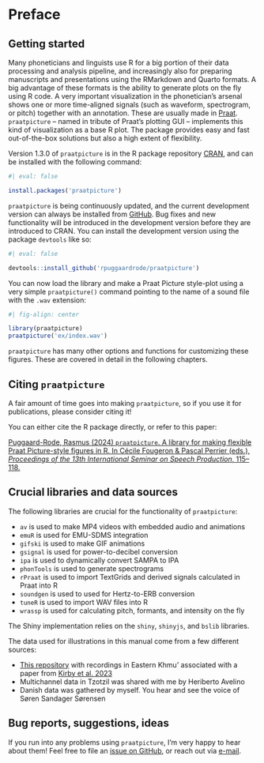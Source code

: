 # Preface {.unnumbered}

## Getting started {.unnumbered}

Many phoneticians and linguists use R for a big portion of their data processing and analysis pipeline, and increasingly also for preparing manuscripts and presentations using the RMarkdown and Quarto formats. A big advantage of these formats is the ability to generate plots on the fly using R code. A very important visualization in the phonetician's arsenal shows one or more time-aligned signals (such as waveform, spectrogram, or pitch) together with an annotation. These are usually made in [Praat](https://www.fon.hum.uva.nl/praat){target='_blank'}. `praatpicture` -- named in tribute of Praat's plotting GUI -- implements this kind of visualization as a base R plot. The package provides easy and fast out-of-the-box solutions but also a high extent of flexibility.

Version 1.3.0 of `praatpicture` is in the R package repository [CRAN](https://cran.r-project.org/web/packages/praatpicture/){target='_blank'}, and can be installed with the following command:

```r
#| eval: false

install.packages('praatpicture')
```

`praatpicture` is being continuously updated, and the current development version can always be installed from [GitHub](https://github.com/rpuggaardrode/praatpicture){target='_blank'}. Bug fixes and new functionality will be introduced in the development version before they are introduced to CRAN. You can install the development version using the package `devtools` like so: 

```r
#| eval: false

devtools::install_github('rpuggaardrode/praatpicture')
```

You can now load the library and make a Praat Picture style-plot using a very simple `praatpicture()` command pointing to the name of a sound file with the `.wav` extension:

```r
#| fig-align: center

library(praatpicture)
praatpicture('ex/index.wav')
```


`praatpicture` has many other options and functions for customizing these figures. These are covered in detail in the following chapters.

## Citing `praatpicture`

A fair amount of time goes into making `praatpicture`, so if you use it for publications, please consider citing it!

You can either cite the R package directly, or refer to this paper:

[Puggaard-Rode, Rasmus (2024) `praatpicture`. A library for making flexible Praat Picture-style figures in R. In Cécile Fougeron & Pascal Perrier (eds.), *Proceedings of the 13th International Seminar on Speech Production*, 115--118.](https://issp24.sciencesconf.org/data/pages/proceedings_long_papers.pdf#page=157){target='_blank'}

## Crucial libraries and data sources

The following libraries are crucial for the functionality of `praatpicture`:

* `av` is used to make MP4 videos with embedded audio and animations
* `emuR` is used for EMU-SDMS integration
* `gifski` is used to make GIF animations
* `gsignal` is used for power-to-decibel conversion
* `ipa` is used to dynamically convert SAMPA to IPA
* `phonTools` is used to generate spectrograms
* `rPraat` is used to import TextGrids and derived signals calculated in Praat into R
* `soundgen` is used to used for Hertz-to-ERB conversion
* `tuneR` is used to import WAV files into R
* `wrassp` is used for calculating pitch, formants, and intensity on the fly

The Shiny implementation relies on the `shiny`, `shinyjs`, and `bslib` libraries.

The data used for illustrations in this manual come from a few different sources:

* [This repository](https://osf.io/wv6qz/){target='_blank'} with recordings in Eastern Khmu' associated with a paper from [Kirby et al. 2023](https://doi.org/10.1515%2Fphon-2022-0029){target='_blank'}
* Multichannel data in Tzotzil was shared with me by Heriberto Avelino
* Danish data was gathered by myself. You hear and see the voice of Søren Sandager Sørensen

## Bug reports, suggestions, ideas {.unnumbered}

If you run into any problems using `praatpicture`, I'm very happy to hear about them! Feel free to file an [issue on GitHub](https://github.com/rpuggaardrode/praatpicture/issues){target='_blank'}, or reach out via [e-mail](mailto:r.puggaard@phonetik.uni-muenchen.de){target='_blank'}.
